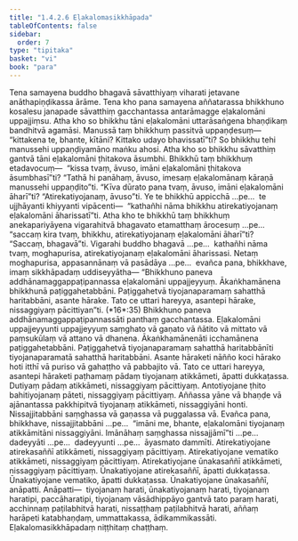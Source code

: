 ```yaml
---
title: "1.4.2.6 Eḷakalomasikkhāpada"
tableOfContents: false
sidebar:
  order: 7
type: "tipitaka"
basket: "vi"
book: "para"
---
```



<DynamicBreadcrumb />

<Division number="571" book="para">

<Paragraph number="2176" book="para">
Tena samayena buddho bhagavā sāvatthiyaṃ viharati jetavane anāthapiṇḍikassa ārāme. Tena kho pana samayena aññatarassa bhikkhuno kosalesu janapade sāvatthiṃ gacchantassa antarāmagge eḷakalomāni uppajjiṃsu. Atha kho so bhikkhu tāni eḷakalomāni uttarāsaṅgena bhaṇḍikaṃ bandhitvā agamāsi. Manussā taṃ bhikkhuṃ passitvā uppaṇḍesuṃ—  “kittakena te, bhante, kītāni? Kittako udayo bhavissatī”ti? So bhikkhu tehi manussehi uppaṇḍiyamāno maṅku ahosi. Atha kho so bhikkhu sāvatthiṃ gantvā tāni eḷakalomāni ṭhitakova āsumbhi. Bhikkhū taṃ bhikkhuṃ etadavocuṃ—  “kissa tvaṃ, āvuso, imāni eḷakalomāni ṭhitakova āsumbhasī”ti? “Tathā hi panāhaṃ, āvuso, imesaṃ eḷakalomānaṃ kāraṇā manussehi uppaṇḍito”ti. “Kīva dūrato pana tvaṃ, āvuso, imāni eḷakalomāni āharī”ti? “Atirekatiyojanaṃ, āvuso”ti. Ye te bhikkhū appicchā …pe…  te ujjhāyanti khiyyanti vipācenti—  “kathañhi nāma bhikkhu atirekatiyojanaṃ eḷakalomāni āharissatī”ti.
</Paragraph>

<Paragraph number="2177" book="para">
Atha kho te bhikkhū taṃ bhikkhuṃ anekapariyāyena vigarahitvā bhagavato etamatthaṃ ārocesuṃ …pe…  “saccaṃ kira tvaṃ, bhikkhu, atirekatiyojanaṃ eḷakalomāni āharī”ti? “Saccaṃ, bhagavā”ti. Vigarahi buddho bhagavā …pe…  kathañhi nāma tvaṃ, moghapurisa, atirekatiyojanaṃ eḷakalomāni āharissasi. Netaṃ moghapurisa, appasannānaṃ vā pasādāya …pe…  evañca pana, bhikkhave, imaṃ sikkhāpadaṃ uddiseyyātha—
</Paragraph>

</Division>
<Division number="572" book="para">

<Paragraph number="2178" book="para">
<Emphasis>“Bhikkhuno paneva addhānamaggappaṭipannassa eḷakalomāni uppajjeyyuṃ. Ākaṅkhamānena bhikkhunā paṭiggahetabbāni. Paṭiggahetvā tiyojanaparamaṃ sahatthā haritabbāni, asante hārake. Tato ce uttari hareyya, asantepi hārake, nissaggiyaṃ pācittiyan”</Emphasis>ti. (*16*:<Emphasis>35</Emphasis>)
</Paragraph>

</Division>
<Division number="573" book="para">

<Paragraph number="2179" book="para">
<Emphasis>Bhikkhuno paneva addhānamaggappaṭipannassā</Emphasis>ti panthaṃ gacchantassa.
</Paragraph>

<Paragraph number="2180" book="para">
<Emphasis>Eḷakalomāni uppajjeyyun</Emphasis>ti uppajjeyyuṃ saṃghato vā gaṇato vā ñātito vā mittato vā paṃsukūlaṃ vā attano vā dhanena.
</Paragraph>

<Paragraph number="2181" book="para">
<Emphasis>Ākaṅkhamānenā</Emphasis>ti icchamānena paṭiggahetabbāni.
</Paragraph>

<Paragraph number="2182" book="para">
<Emphasis>Paṭiggahetvā tiyojanaparamaṃ sahatthā haritabbānī</Emphasis>ti tiyojanaparamatā sahatthā haritabbāni.
</Paragraph>

<Paragraph number="2183" book="para">
<Emphasis>Asante hārake</Emphasis>ti nāñño koci hārako hoti itthī vā puriso vā gahaṭṭho vā pabbajito vā.
</Paragraph>

<Paragraph number="2184" book="para">
<Emphasis>Tato ce uttari hareyya, asantepi hārake</Emphasis>ti paṭhamaṃ pādaṃ tiyojanaṃ atikkāmeti, āpatti dukkaṭassa. Dutiyaṃ pādaṃ atikkāmeti, nissaggiyaṃ pācittiyaṃ. Antotiyojane ṭhito bahitiyojanaṃ pāteti, nissaggiyaṃ pācittiyaṃ. Aññassa yāne vā bhaṇḍe vā ajānantassa pakkhipitvā tiyojanaṃ atikkāmeti, nissaggiyāni honti. Nissajjitabbāni saṃghassa vā gaṇassa vā puggalassa vā. Evañca pana, bhikkhave, nissajjitabbāni …pe…  “imāni me, bhante, eḷakalomāni tiyojanaṃ atikkāmitāni nissaggiyāni. Imānāhaṃ saṃghassa nissajjāmī”ti …pe…  dadeyyāti …pe…  dadeyyunti …pe…  āyasmato dammīti.
</Paragraph>

</Division>
<Division number="574" book="para">

<Paragraph number="2185" book="para">
Atirekatiyojane atirekasaññī atikkāmeti, nissaggiyaṃ pācittiyaṃ. Atirekatiyojane vematiko atikkāmeti, nissaggiyaṃ pācittiyaṃ. Atirekatiyojane ūnakasaññī atikkāmeti, nissaggiyaṃ pācittiyaṃ.
</Paragraph>

<Paragraph number="2186" book="para">
Ūnakatiyojane atirekasaññī, āpatti dukkaṭassa. Ūnakatiyojane vematiko, āpatti dukkaṭassa. Ūnakatiyojane ūnakasaññī, anāpatti.
</Paragraph>

</Division>
<Division number="575" book="para">

<Paragraph number="2187" book="para">
Anāpatti—  tiyojanaṃ harati, ūnakatiyojanaṃ harati, tiyojanaṃ haratipi, paccāharatipi, tiyojanaṃ vāsādhippāyo gantvā tato paraṃ harati, acchinnaṃ paṭilabhitvā harati, nissaṭṭhaṃ paṭilabhitvā harati, aññaṃ harāpeti katabhaṇḍaṃ, ummattakassa, ādikammikassāti.

</Paragraph>
</Division>

<Paragraph number="2188" type="center" book="para">
Eḷakalomasikkhāpadaṃ niṭṭhitaṃ chaṭṭhaṃ.
</Paragraph>